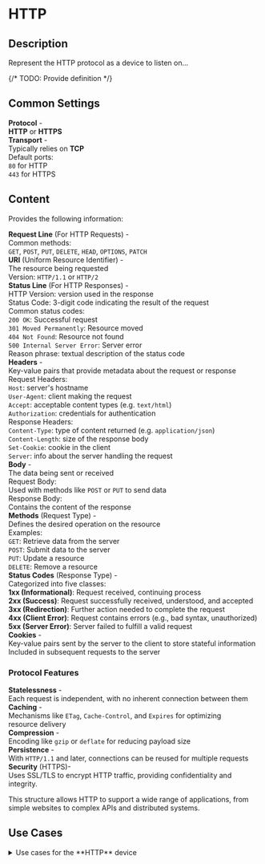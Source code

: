# HTTP

## Description

Represent the HTTP protocol as a device to listen on...

{/* TODO: Provide definition */}

## Common Settings

**Protocol** -\
<tab-ln/>**HTTP** or **HTTPS**\
**Transport** -\
<tab-ln/>Typically relies on **TCP**\
<tab-ln/>Default ports:\
<tab-ln indent="4"/>`80` for HTTP\
<tab-ln indent="4"/>`443` for HTTPS

## Content

Provides the following information:

**Request Line** (For HTTP Requests) -\
<tab-ln/>Common methods:\
<tab-ln indent="4"/>`GET`, `POST`, `PUT`, `DELETE`, `HEAD`, `OPTIONS`, `PATCH`\
**URI**  (Uniform Resource Identifier) -\
<tab-ln/>The resource being requested\
<tab-ln/>Version: `HTTP/1.1` or `HTTP/2`\
**Status Line** (For HTTP Responses) -\
<tab-ln/>HTTP Version: version used in the response\
<tab-ln/>Status Code: 3-digit code indicating the result of the request\
<tab-ln/>Common status codes:\
<tab-ln indent="4"/>`200 OK`: Successful request\
<tab-ln indent="4"/>`301 Moved Permanently`: Resource moved\
<tab-ln indent="4"/>`404 Not Found`: Resource not found\
<tab-ln indent="4"/>`500 Internal Server Error`: Server error\
<tab-ln/>Reason phrase: textual description of the status code\
**Headers** -\
<tab-ln/>Key-value pairs that provide metadata about the request or response\
<tab-ln/>Request Headers:\
<tab-ln indent="4"/>`Host`: server's hostname\
<tab-ln indent="4"/>`User-Agent`: client making the request\
<tab-ln indent="4"/>`Accept`: acceptable content types (e.g. `text/html`)\
<tab-ln indent="4"/>`Authorization`: credentials for authentication\
<tab-ln/>Response Headers:\
<tab-ln indent="4"/>`Content-Type`: type of content returned (e.g. `application/json`)\
<tab-ln indent="4"/>`Content-Length`: size of the response body\
<tab-ln indent="4"/>`Set-Cookie`: cookie in the client\
<tab-ln indent="4"/>`Server`: info about the server handling the request\
**Body** -\
<tab-ln/>The data being sent or received\
<tab-ln/>Request Body:\
<tab-ln indent="4"/>Used with methods like `POST` or `PUT` to send data\
<tab-ln/>Response Body:\
<tab-ln indent="4"/>Contains the content of the response\
**Methods** (Request Type) -\
<tab-ln/>Defines the desired operation on the resource\
<tab-ln/>Examples:\
<tab-ln indent="4"/>`GET`: Retrieve data from the server\
<tab-ln indent="4"/>`POST`: Submit data to the server\
<tab-ln indent="4"/>`PUT`: Update a resource\
<tab-ln indent="4"/>`DELETE`: Remove a resource\
**Status Codes** (Response Type) -\
<tab-ln/>Categorized into five classes:\
<tab-ln indent="4"/>**1xx (Informational)**: Request received, continuing process\
<tab-ln indent="4"/>**2xx (Success)**: Request successfully received, understood, and accepted\
<tab-ln indent="4"/>**3xx (Redirection)**: Further action needed to complete the request\
<tab-ln indent="4"/>**4xx (Client Error)**: Request contains errors (e.g., bad syntax, unauthorized)\
<tab-ln indent="4"/>**5xx (Server Error)**: Server failed to fulfill a valid request\
**Cookies** -\
<tab-ln/>Key-value pairs sent by the server to the client to store stateful information\
<tab-ln/>Included in subsequent requests to the server

### Protocol Features

**Statelessness** -\
<tab-ln/>Each request is independent, with no inherent connection between them\
**Caching** -\
<tab-ln/>Mechanisms like `ETag`, `Cache-Control`, and `Expires` for optimizing\
<tab-ln/>resource delivery\
**Compression** -\
<tab-ln/>Encoding like `gzip` or `deflate` for reducing payload size\
**Persistence** -\
<tab-ln/>With `HTTP/1.1` and later, connections can be reused for multiple requests\
**Security** (HTTPS)-\
<tab-ln/>Uses SSL/TLS to encrypt HTTP traffic, providing confidentiality and integrity.

This structure allows HTTP to support a wide range of applications, from simple websites to complex APIs and distributed systems.

## Use Cases

<details>
<summary>Use cases for the **HTTP** device</summary>
```yaml
{/* TODO: Provide configuration */}
```
</details>
